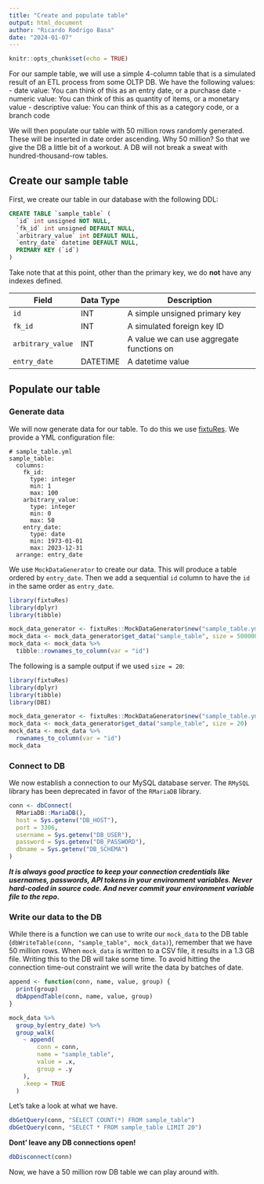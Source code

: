 ```yaml
---
title: "Create and populate table"
output: html_document
author: "Ricardo Rodrigo Basa"
date: "2024-01-07"
---
```


```r
knitr::opts_chunk$set(echo = TRUE)
```

For our sample table, we will use a simple 4-column table that is a simulated result of an ETL
process from some OLTP DB. We have the following values:
- date value: You can think of this as an entry date, or a purchase date
- numeric value: You can think of this as quantity of items, or a monetary value
- descriptive value: You can think of this as a category code, or a branch code

We will then populate our table with 50 million rows randomly generated. These will be inserted
in date order ascending. Why 50 million? So that we give the DB a little bit of a workout. A DB
will not break a sweat with hundred-thousand-row tables.

## Create our sample table

First, we create our table in our database with the following DDL:

```sql
CREATE TABLE `sample_table` (
  `id` int unsigned NOT NULL,
  `fk_id` int unsigned DEFAULT NULL,
  `arbitrary_value` int DEFAULT NULL,
  `entry_date` datetime DEFAULT NULL,
  PRIMARY KEY (`id`)
)
```

Take note that at this point, other than the primary key, we do **not** have any indexes
defined.

| Field | Data Type | Description |
|----|----|----|
| `id` | INT | A simple unsigned primary key |
| `fk_id` | INT | A simulated foreign key ID |
| `arbitrary_value` | INT | A value we can use aggregate functions on |
| `entry_date` | DATETIME | A datetime value |

## Populate our table

### Generate data

We will now generate data for our table. To do this we use [fixtuRes](https://jakubnowicki.github.io/fixtuRes/index.html). We provide a YML configuration
file:

```
# sample_table.yml
sample_table:
  columns:
    fk_id:
      type: integer
      min: 1
      max: 100
    arbitrary_value:
      type: integer
      min: 0
      max: 50
    entry_date:
      type: date
      min: 1973-01-01
      max: 2023-12-31
  arrange: entry_date
```

We use `MockDataGenerator` to create our data. This will produce a table ordered by 
`entry_date`. Then we add a sequential `id` column to have the `id` in the same order as
`entry_date`.

```r
library(fixtuRes)
library(dplyr)
library(tibble)

mock_data_generator <- fixtuRes::MockDataGenerator$new("sample_table.yml")
mock_data <- mock_data_generator$get_data("sample_table", size = 50000000)
mock_data <- mock_data %>%
  tibble::rownames_to_column(var = "id")
```

The following is a sample output if we used `size = 20`:

```r
library(fixtuRes)
library(dplyr)
library(tibble)
library(DBI)
```

```r
mock_data_generator <- fixtuRes::MockDataGenerator$new("sample_table.yml")
mock_data <- mock_data_generator$get_data("sample_table", size = 20)
mock_data <- mock_data %>%
  rownames_to_column(var = "id")
mock_data
```

### Connect to DB

We now establish a connection to our MySQL database server. The `RMySQL` library has been 
deprecated in favor of the `RMariaDB` library.

```r
conn <- dbConnect(
  RMariaDB::MariaDB(),
  host = Sys.getenv("DB_HOST"),
  port = 3306,
  username = Sys.getenv("DB_USER"),
  password = Sys.getenv("DB_PASSWORD"),
  dbname = Sys.getenv("DB_SCHEMA")
)
```

***It is always good practice to keep your connection credentials like usernames, passwords, API
tokens in your environment variables. Never hard-coded in source code. And never commit your
environment variable file to the repo.***

### Write our data to the DB

While there is a function we can use to write our `mock_data` to the DB table 
(`dbWriteTable(conn, "sample_table", mock_data)`), remember that we have 50 million rows. 
When `mock_data` is written to a CSV file, it results in a 1.3 GB file. Writing this to the DB
will take some time. To avoid hitting the connection time-out constraint we will write the data
by batches of date.

```r
append <- function(conn, name, value, group) {
  print(group)
  dbAppendTable(conn, name, value, group)
}

mock_data %>%
  group_by(entry_date) %>%
  group_walk(
    ~ append(
        conn = conn,
        name = "sample_table",
        value = .x,
        group = .y
    ),
    .keep = TRUE
  )
```

Let's take a look at what we have.

```r
dbGetQuery(conn, "SELECT COUNT(*) FROM sample_table")
dbGetQuery(conn, "SELECT * FROM sample_table LIMIT 20")
```

**Dont' leave any DB connections open!**

```r
dbDisconnect(conn)
```

Now, we have a 50 million row DB table we can play around with.
